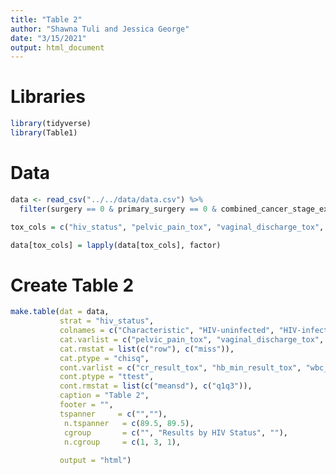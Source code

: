 ```yaml
---
title: "Table 2"
author: "Shawna Tuli and Jessica George"
date: "3/15/2021"
output: html_document
---
```


# Libraries
```r
library(tidyverse)
library(Table1)
```

# Data
```r
data <- read_csv("../../data/data.csv") %>% 
  filter(surgery == 0 & primary_surgery == 0 & combined_cancer_stage_exact >= 5)

tox_cols = c("hiv_status", "pelvic_pain_tox", "vaginal_discharge_tox", "vaginal_hemorrhage_tox", "fatigue_tox", "weight_loss_tox", "nausea_tox", "vomiting_tox", "urine_freq_tox", "urine_incontinence_tox", "urine_urge_tox", "diarrhea_tox", "dermatitis_tox")

data[tox_cols] = lapply(data[tox_cols], factor)
```

# Create Table 2
```r
make.table(dat = data,
           strat = "hiv_status",
           colnames = c("Characteristic", "HIV-uninfected", "HIV-infected", "Overall", "P"),
           cat.varlist = c("pelvic_pain_tox", "vaginal_discharge_tox", "vaginal_hemorrhage_tox", "fatigue_tox", "weight_loss_tox", "nausea_tox", "vomiting_tox", "urine_freq_tox", "urine_incontinence_tox", "urine_urge_tox", "diarrhea_tox", "dermatitis_tox", "cr_tox_grade", "hb_tox_grade", "wbc_tox_grade", "neut_tox_grade", "alb_tox_grade"),
           cat.rmstat = list(c("row"), c("miss")),
           cat.ptype = "chisq",
           cont.varlist = c("cr_result_tox", "hb_min_result_tox", "wbc_min_result_tox", "neut_min_result_tox", "alb_min_result_tox"),
           cont.ptype = "ttest",
           cont.rmstat = list(c("meansd"), c("q1q3")),
           caption = "Table 2",
           footer = "",
           tspanner     = c("",""),
            n.tspanner   = c(89.5, 89.5),
            cgroup       = c("", "Results by HIV Status", ""),
            n.cgroup     = c(1, 3, 1),
            
           output = "html")
```
